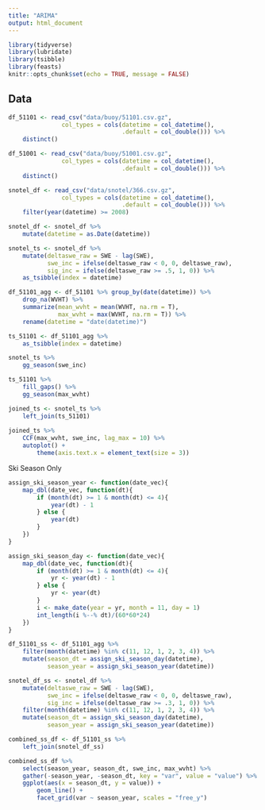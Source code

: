 ```yaml
---
title: "ARIMA"
output: html_document
---
```


```r
library(tidyverse)
library(lubridate)
library(tsibble)
library(feasts)
knitr::opts_chunk$set(echo = TRUE, message = FALSE)
```

## Data

```r
df_51101 <- read_csv("data/buoy/51101.csv.gz",
               col_types = cols(datetime = col_datetime(),
                                .default = col_double())) %>%
    distinct()

df_51001 <- read_csv("data/buoy/51001.csv.gz",
               col_types = cols(datetime = col_datetime(),
                                .default = col_double())) %>%
    distinct()

snotel_df <- read_csv("data/snotel/366.csv.gz",
               col_types = cols(datetime = col_datetime(),
                                .default = col_double())) %>%
    filter(year(datetime) >= 2008)

snotel_df <- snotel_df %>%
    mutate(datetime = as.Date(datetime))

snotel_ts <- snotel_df %>% 
    mutate(deltaswe_raw = SWE - lag(SWE),
           swe_inc = ifelse(deltaswe_raw < 0, 0, deltaswe_raw),
           sig_inc = ifelse(deltaswe_raw >= .5, 1, 0)) %>%
    as_tsibble(index = datetime)

df_51101_agg <- df_51101 %>% group_by(date(datetime)) %>%
    drop_na(WVHT) %>%
    summarize(mean_wvht = mean(WVHT, na.rm = T),
              max_wvht = max(WVHT, na.rm = T)) %>%
    rename(datetime = "date(datetime)")

ts_51101 <- df_51101_agg %>%
    as_tsibble(index = datetime)
```

```r
snotel_ts %>%
    gg_season(swe_inc)
```
```r
ts_51101 %>%
    fill_gaps() %>%
    gg_season(max_wvht)
```

```r
joined_ts <- snotel_ts %>% 
    left_join(ts_51101)
    
joined_ts %>%
    CCF(max_wvht, swe_inc, lag_max = 10) %>%
    autoplot() +
        theme(axis.text.x = element_text(size = 3))
```

Ski Season Only
```r
assign_ski_season_year <- function(date_vec){
    map_dbl(date_vec, function(dt){
        if (month(dt) >= 1 & month(dt) <= 4){
            year(dt) - 1
        } else {
            year(dt)
        }
    })
}

assign_ski_season_day <- function(date_vec){
    map_dbl(date_vec, function(dt){
        if (month(dt) >= 1 & month(dt) <= 4){
            yr <- year(dt) - 1
        } else {
            yr <- year(dt)
        }
        i <- make_date(year = yr, month = 11, day = 1)
        int_length(i %--% dt)/(60*60*24)
    })
}

df_51101_ss <- df_51101_agg %>%
    filter(month(datetime) %in% c(11, 12, 1, 2, 3, 4)) %>%
    mutate(season_dt = assign_ski_season_day(datetime),
           season_year = assign_ski_season_year(datetime))

snotel_df_ss <- snotel_df %>% 
    mutate(deltaswe_raw = SWE - lag(SWE),
           swe_inc = ifelse(deltaswe_raw < 0, 0, deltaswe_raw),
           sig_inc = ifelse(deltaswe_raw >= .3, 1, 0)) %>%
    filter(month(datetime) %in% c(11, 12, 1, 2, 3, 4)) %>%
    mutate(season_dt = assign_ski_season_day(datetime),
           season_year = assign_ski_season_year(datetime))

combined_ss_df <- df_51101_ss %>%
    left_join(snotel_df_ss)
```

```r
combined_ss_df %>%
    select(season_year, season_dt, swe_inc, max_wvht) %>%
    gather(-season_year, -season_dt, key = "var", value = "value") %>%
    ggplot(aes(x = season_dt, y = value)) +
        geom_line() + 
        facet_grid(var ~ season_year, scales = "free_y")
```

